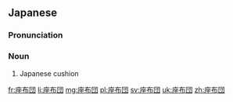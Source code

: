 ==Japanese==
{{ja-kanjitab|ざ|ふ|k2=ぶ|とん}}

===Pronunciation===
{{ja-pron|ざぶとん}}

===Noun===
{{ja-noun|ざぶとん}}

# Japanese cushion

[[fr:座布団]]
[[li:座布団]]
[[mg:座布団]]
[[pl:座布団]]
[[sv:座布団]]
[[uk:座布団]]
[[zh:座布団]]